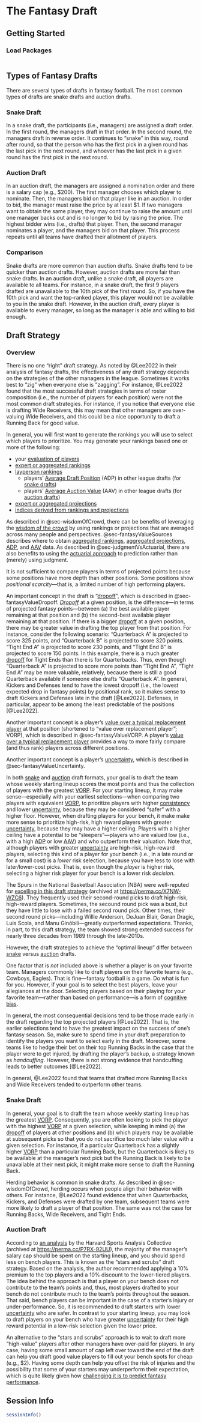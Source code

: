 # The Fantasy Draft {#sec-draft}

## Getting Started {#sec-draftGettingStarted}

### Load Packages {#sec-draftLoadPackages}

```r

```

## Types of Fantasy Drafts {#sec-draftTypes}

There are several types of drafts in fantasy football.
The most common types of drafts are snake drafts and auction drafts.

### Snake Draft {#sec-draftSnake}

In a snake draft, the participants (i.e., managers) are assigned a draft order.
In the first round, the managers draft in that order.
In the second round, the managers draft in reverse order.
It continues to "snake" in this way, round after round, so that the person who has the first pick in a given round has the last pick in the next round, and whoever has the last pick in a given round has the first pick in the next round.

### Auction Draft {#sec-draftAuction}

In an auction draft, the managers are assigned a nomination order and there is a salary cap (e.g., $200).
The first manager chooses which player to nominate.
Then, the managers bid on that player like in an auction.
In order to bid, the manager must raise the price by at least $1.
If two managers want to obtain the same player, they may continue to raise the amount until one manager backs out and is no longer to bid by raising the price.
The highest bidder wins (i.e., drafts) that player.
Then, the second manager nominates a player, and the managers bid on that player.
This process repeats until all teams have drafted their allotment of players.

### Comparison {#sec-draftComparison}

Snake drafts are more common than auction drafts.
Snake drafts tend to be quicker than auction drafts.
However, auction drafts are more fair than snake drafts.
In an auction draft, unlike a snake draft, all players are available to all teams.
For instance, in a snake draft, the first 9 players drafted are unavailable to the 10th pick of the first round.
So, if you have the 10th pick and want the top-ranked player, this player would not be available to you in the snake draft.
However, in the auction draft, every player is available to every manager, so long as the manager is able and willing to bid enough.

## Draft Strategy {#sec-draftStrategy}

### Overview {#sec-draftStrategyOverview}

There is no one "right" draft strategy.
As noted by @Lee2022 in their analysis of fantasy drafts, the effectiveness of any draft strategy depends on the strategies of the other managers in the league.
Sometimes it works best to "zig" when everyone else is "zagging".
For instance, @Lee2022 found that the most successful draft strategies in terms of roster composition (i.e., the number of players for each position) were not the most common draft strategies.
For instance, if you notice that everyone else is drafting Wide Receivers, this may mean that other managers are over-valuing Wide Receivers, and this could be a nice opportunity to draft a Running Back for good value.

In general, you will first want to generate the rankings you will use to select which players to prioritize.
You may generate your rankings based one or more of the following:

- your [evaluation of players](player-evaluation.qmd)
- [expert or aggregated rankings](#sec-fantasyValueRankings)
- [layperson rankings](#sec-fantasyValueADPAAV)
    - players' [Average Draft Position](#sec-fantasyValueADPAAV) (ADP) in other league drafts (for [snake drafts](#sec-draftStrategySnake))
    - players' [Average Auction Value](#sec-fantasyValueADPAAV) (AAV) in other league drafts (for [auction drafts](sec-draftStrategyAuction))
- [expert or aggregated projections](#sec-fantasyValueProjections)
- [indices derived from rankings and projections](#sec-fantasyValueIndices)

As described in @sec-wisdomOfCrowd, there can be benefits of leveraging the [wisdom of the crowd](#sec-wisdomOfCrowd) by using rankings or projections that are averaged across many people and perspectives.
@sec-fantasyValueSources describes where to obtain [aggregated rankings](#sec-fantasyValueRankings), [aggregated projections](#sec-fantasyValueProjections), [ADP](#sec-fantasyValueADPAAV), and [AAV](#sec-fantasyValueADPAAV) data.
As described in @sec-judgmentVsActuarial, there are also benefits to using the [actuarial approach](#sec-judgmentVsActuarial) to prediction rather than (merely) using judgment.

It is not sufficient to compare players in terms of projected points because some positions have more depth than other positions.
Some positions show *positional scarcity*—that is, a limited number of high performing players.

An important concept in the draft is "[dropoff](#sec-fantasyValueDropoff)", which is described in @sec-fantasyValueDropoff.
[*Dropoff*](#sec-fantasyValueDropoff) at a given position, is the difference—in terms of projected fantasy points—between (a) the best available player remaining at that position and (b) the second-best available player remaining at that position.
If there is a bigger [dropoff](#sec-fantasyValueDropoff) at a given position, there may be greater value in drafting the top player from that position.
For instance, consider the following scenario:
"Quarterback A" is projected to score 325 points, and "Quarterback B" is projected to score 320 points.
"Tight End A" is projected to score 230 points, and "Tight End B" is projected to score 150 points.
In this example, there is a much greater [dropoff](#sec-fantasyValueDropoff) for Tight Ends than there is for Quarterbacks.
Thus, even though "Quarterback A" is projected to score more points than "Tight End A", "Tight End A" may be more valuable, relatively, because there is still a good Quarterback available if someone else drafts "Quarterback A".
In general, Kickers and Defenses tend to have the lowest dropoff (i.e., the lowest expected drop in fantasy points) by positional rank, so it makes sense to draft Kickers and Defenses late in the draft [@Lee2022].
Defenses, in particular, appear to be among the least predictable of the positions [@Lee2022].

Another important concept is a player's [value over a typical replacement player](#sec-fantasyValueVORP) at that position (shortened to "value over replacement player"; VORP), which is described in @sec-fantasyValueVORP.
A player's [value over a typical replacement player](#sec-fantasyValueVORP) provides a way to more fairly compare (and thus rank) players across different positions. 

Another important concept is a player's [uncertainty](#sec-fantasyValueUncertainty), which is described in @sec-fantasyValueUncertainty.

In both [snake](#sec-draftStrategySnake) and [auction](#sec-draftStrategyAuction) draft formats, your goal is to draft the team whose weekly starting lineup scores the most points and thus the collection of players with the greatest [VORP](#sec-fantasyValueVORP).
For your starting lineup, it may make sense—especially with your earliest selections—when comparing two players with equivalent [VORP](#sec-fantasyValueVORP), to prioritize players with higher [consistency](#sec-evalHistoricalConsistency) and lower [uncertainty](#sec-fantasyValueUncertainty), because they may be considered "safer" with a higher floor.
However, when drafting players for your bench, it make make more sense to prioritize high-risk, high reward players with greater [uncertainty](#sec-fantasyValueUncertainty), because they may have a higher ceiling.
Players with a higher ceiling have a potential to be "sleepers"—players who are valued low (i.e., with a high [ADP](#sec-fantasyValueADPAAV) or low [AAV](#sec-fantasyValueADPAAV)) and who outperform their valuation.
Note that, although players with greater [uncertainty](#sec-fantasyValueUncertainty) are high-risk, high-reward players, selecting this kind of a player for your bench (i.e., in a late round or for a small cost) is a *lower* risk selection, because you have less to lose with later/lower-cost picks.
That is, even though the *player* is higher risk, selecting a higher risk player for your bench is a lower risk *decision*.

The Spurs in the National Basketball Association (NBA) were well-reputed for [excelling in this draft strategy](https://harvardsportsanalysis.org/2013/11/beating-the-nba-draft-does-any-team-outperform-expectations/) (archived at <https://perma.cc/X7NW-WZC6>).
They frequently used their second-round picks to draft high-risk, high-reward players.
Sometimes, the secound round pick was a bust, but they have little to lose with a failed second round pick.
Other times, their second round picks—including Willie Anderson, DeJuan Blair, Goran Dragic, Luis Scola, and Manu Ginóbili—greatly outperformed expectations.
Thanks, in part, to this draft strategy, the team showed strong extended success for nearly three decades from 1989 through the late-2010s.

However, the draft strategies to achieve the "optimal lineup" differ between [snake](#sec-draftStrategySnake) versus [auction](#sec-draftStrategyAuction) drafts.

One factor that is *not* included above is whether a player is on your favorite team.
Managers commonly like to draft players on their favorite teams (e.g., Cowboys, Eagles).
That is fine—fantasy football is a game.
Do what is fun for you.
However, if your goal is to select the best players, leave your allegiances at the door.
Selecting players based on their playing for your favorite team—rather than based on performance—is a form of [cognitive bias](#sec-cognitiveBias).

In general, the most consequential decisions tend to be those made early in the draft regarding the top projected players [@Lee2022].
That is, the earlier selections tend to have the greatest impact on the success of one's fantasy season.
So, make sure to spend time in your draft preparation to identify the players you want to select early in the draft.
Moreover, some teams like to hedge their bet on their top Running Backs in the case that the player were to get injured, by drafting the player's backup, a strategy known as *handcuffing*.
However, there is not strong evidence that handcuffing leads to better outcomes [@Lee2022].

In general, @Lee2022 found that teams that drafted more Running Backs and Wide Receivers tended to outperform other teams.

### Snake Draft {#sec-draftStrategySnake}

In general, your goal is to draft the team whose weekly starting lineup has the greatest [VORP](#sec-fantasyValueVORP).
Consequently, you are often looking to pick the player with the highest [VORP](#sec-fantasyValueVORP) at a given selection, while keeping in mind (a) the [dropoff](#sec-fantasyValueDropoff) of players at other positions and (b) which players may be available at subsequent picks so that you do not sacrifice too much later value with a given selection.
For instance, if a particular Quarterback has a slightly higher [VORP](#sec-fantasyValueVORP) than a particular Running Back, but the Quarterback is likely to be available at the manager's next pick but the Running Back is likely to be unavailable at their next pick, it might make more sense to draft the Running Back.

Herding behavior is common in snake drafts.
As described in @sec-wisdomOfCrowd, herding occurs when people align their behavior with others.
For instance, @Lee2022 found evidence that when Quarterbacks, Kickers, and Defenses were drafted by one team, subsequent teams were more likely to draft a player of that position.
The same was not the case for Running Backs, Wide Receivers, and Tight Ends.

### Auction Draft {#sec-draftStrategyAuction}

According to [an analysis](https://harvardsportsanalysis.wordpress.com/wp-content/uploads/2012/04/fantasyfootballdraftanalysis1.pdf) by the Harvard Sports Analysis Collective (archived at <https://perma.cc/P7RX-92UU>), the majority of the manager's salary cap should be spent on the starting lineup, and you should spend less on bench players.
This is known as the "stars and scrubs" draft strategy.
Based on the analysis, the author recommended applying a 10% premium to the top players and a 10% discount to the lower-tiered players.
The idea behind the approach is that a player on your bench does not contribute to the team's points and, thus, most players drafted to your bench do not contribute much to the team's points throughout the season.
That said, bench players can be important in the case of a starter's injury or under-performance.
So, it is recommended to draft starters with lower [uncertainty](#sec-fantasyValueUncertainty) who are safer.
In contrast to your starting lineup, you may look to draft players on your bench who have greater [uncertainty](#sec-fantasyValueUncertainty) for their high reward potential in a low-risk selection given the lower price.

An alternative to the "stars and scrubs" approach is to wait to draft more "high-value" players after other managers have over-paid for players.
In any case, having some small amount of cap left over toward the end of the draft can help you draft good value players to fill out your bench spots for cheap (e.g., $2).
Having some depth can help you offset the risk of injuries and the possibility that some of your starters may underperform their expectation, which is quite likely given how [challenging it is to predict fantasy performance](#sec-accuracyOfCrowd).

::: {.content-visible when-format="html"}

## Session Info {#sec-draftSessionInfo}

```r
sessionInfo()
```

:::
